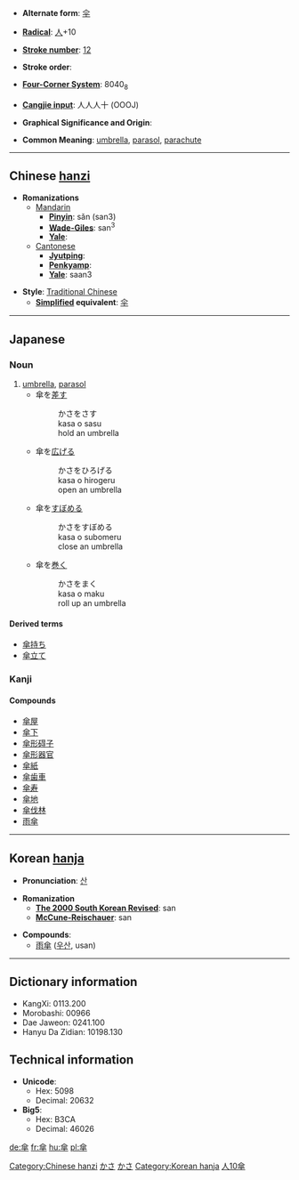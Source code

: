 * '''Alternate form''': [[伞]]

* '''[[Wiktionary:Chinese radical index| Radical]]''': [[Wiktionary:Chinese radical index 人|人]]+10

* '''[[Wiktionary:Chinese total strokes index|Stroke number]]''': [[Wiktionary:Chinese total strokes index 12|12]]

* '''Stroke order''': 

* '''[[Wiktionary:Chinese four corner index|Four-Corner System]]''': 8040<sub>8</sub>

* '''[[Wiktionary:Chinese Cangjie index|Cangjie input]]''': 人人人十 (OOOJ)

* '''Graphical Significance and Origin''': 

* '''Common Meaning''': [[umbrella]], [[parasol]], [[parachute]]

----

== Chinese [[hanzi]] ==
[[Category:Chinese hanzi]]
* '''Romanizations'''
** [[Mandarin]]
*** '''[[Pinyin]]''': sǎn (san3)
*** '''[[Wade-Giles]]''': san<sup>3</sup>
*** '''[[Yale]]''': 
**[[Cantonese]]
***'''[[Jyutping]]''':
***'''[[Penkyamp]]''': 
***'''[[Yale]]''': saan3

* '''Style''': [[Traditional Chinese]] 
** '''[[Simplified Chinese|Simplified]] equivalent''': [[伞]]


----

==Japanese==
[[Category:1000_Japanese_basic_words|かさ]]
[[Category:Japanese language|かさ]]
===Noun===
{{janoun|かさ|kasa}}
# [[umbrella]], [[parasol]]
#*傘を[[差す]] 
#*:かさをさす
#*:kasa o sasu
#*:hold an umbrella
#*傘を[[広げる]]
#*:かさをひろげる
#*:kasa o hirogeru
#*:open an umbrella
#*傘を[[すぼめる]]
#*:かさをすぼめる
#*:kasa o subomeru
#*:close an umbrella
#*傘を[[巻く]]
#*:かさをまく
#*:kasa o maku
#*:roll up an umbrella
====Derived terms====
*[[傘持ち]]
*[[傘立て]]

===Kanji===
{{kanji|[[さん]] ([[san]])|[[かさ]] ([[kasa]])}}
====Compounds====
*[[傘屋]]
*[[傘下]]
*[[傘形碍子]]
*[[傘形器官]]
*[[傘紙]]
*[[傘歯車]]
*[[傘寿]]
*[[傘地]]
*[[傘伐林]]
*[[雨傘]]
----

== Korean [[hanja]] ==
[[Category:Korean hanja]]
* '''Pronunciation''': [[산]]

* '''Romanization'''
** '''[[The 2000 South Korean Revised Romanization|The 2000 South Korean Revised]]''': san
** '''[[McCune-Reischauer]]''': san

* '''Compounds''':
**[[雨傘]] ([[우산]], usan)

----

== Dictionary information ==

* KangXi: 0113.200
* Morobashi: 00966
* Dae Jaweon: 0241.100
* Hanyu Da Zidian: 10198.130

== Technical information ==

* '''Unicode''':
** Hex: 5098
** Decimal: 20632
* '''Big5''':
** Hex: B3CA
** Decimal: 46026

[[Category:Japanese kanji|人10傘]]

[[de:傘]]
[[fr:傘]]
[[hu:傘]]
[[pl:傘]]